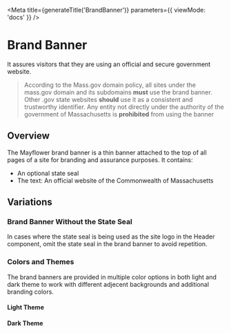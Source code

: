 

<Meta
  title={generateTitle('BrandBanner')}
  parameters={{
    viewMode: 'docs'
  }}
/>

# Brand Banner

It assures visitors that they are using an official and secure government website.

<Canvas withSource="none" >
  <Story story={stories.brandBannerExample} />
</Canvas>

> According to the Mass.gov domain policy, all sites under the mass.gov domain and its subdomains **must** use the brand banner. Other .gov state websites **should** use it as a consistent and trustworthy identifier. Any entity not directly under the authority of the government of Massachusetts is **prohibited** from using the banner

## Overview

The Mayflower brand banner is a thin banner attached to the top of all pages of a site for branding and assurance purposes. It contains:
- An optional state seal
- The text: An official website of the Commonwealth of Massachusetts

## Variations
### Brand Banner Without the State Seal

In cases where the state seal is being used as the site logo in the Header component, omit the state seal in the brand banner to avoid repetition.

<Canvas withSource="none">
  <Story story={stories.brandBannerNoSeal} />
</Canvas>

### Colors and Themes
The brand banners are provided in multiple color options in both light and dark theme to work with different adjecent backgrounds and additional branding colors.

#### Light Theme

<Canvas>
  <Story story={stories.brandBannerLight} />
</Canvas>

<Canvas>
  <Story story={stories.brandBannerLightPrimaryAlt} />
</Canvas>

<Canvas>
  <Story story={stories.brandBannerLightGray} />
</Canvas>

#### Dark Theme

<Canvas>
  <Story story={stories.brandBannerDark} />
</Canvas>

<Canvas>
  <Story story={stories.brandBannerDarkPrimaryAlt} />
</Canvas>

<Canvas>
  <Story story={stories.brandBannerDarkGray} />
</Canvas>

